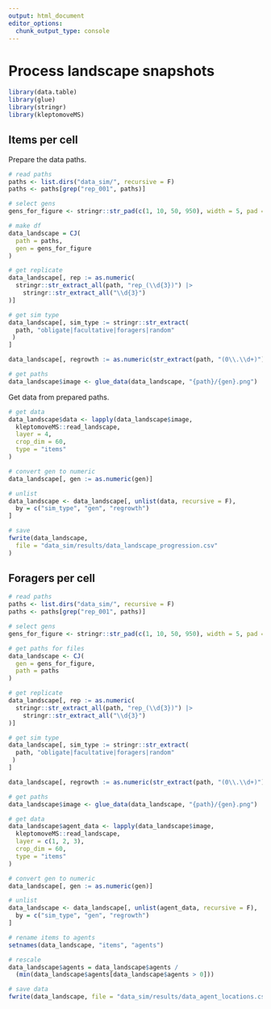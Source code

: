 ```yaml
---
output: html_document
editor_options:
  chunk_output_type: console
---
```


# Process landscape snapshots


```r
library(data.table)
library(glue)
library(stringr)
library(kleptomoveMS)
```

## Items per cell

Prepare the data paths.

```r
# read paths
paths <- list.dirs("data_sim/", recursive = F)
paths <- paths[grep("rep_001", paths)]

# select gens
gens_for_figure <- stringr::str_pad(c(1, 10, 50, 950), width = 5, pad = "0")

# make df
data_landscape = CJ(
  path = paths,
  gen = gens_for_figure
)

# get replicate
data_landscape[, rep := as.numeric(
  stringr::str_extract_all(path, "rep_(\\d{3})") |> 
    stringr::str_extract_all("\\d{3}")
)]

# get sim type
data_landscape[, sim_type := stringr::str_extract(
  path, "obligate|facultative|foragers|random"
 ) 
]

data_landscape[, regrowth := as.numeric(str_extract(path, "(0\\.\\d+)"))]

# get paths
data_landscape$image <- glue_data(data_landscape, "{path}/{gen}.png")
```

Get data from prepared paths.

```r
# get data
data_landscape$data <- lapply(data_landscape$image,
  kleptomoveMS::read_landscape,
  layer = 4,
  crop_dim = 60,
  type = "items"
)

# convert gen to numeric
data_landscape[, gen := as.numeric(gen)]

# unlist
data_landscape <- data_landscape[, unlist(data, recursive = F),
  by = c("sim_type", "gen", "regrowth")
]

# save
fwrite(data_landscape,
  file = "data_sim/results/data_landscape_progression.csv"
)
```

## Foragers per cell

```r
# read paths
paths <- list.dirs("data_sim/", recursive = F)
paths <- paths[grep("rep_001", paths)]

# select gens
gens_for_figure <- stringr::str_pad(c(1, 10, 50, 950), width = 5, pad = "0")

# get paths for files
data_landscape <- CJ(
  gen = gens_for_figure,
  path = paths
)

# get replicate
data_landscape[, rep := as.numeric(
  stringr::str_extract_all(path, "rep_(\\d{3})") |> 
    stringr::str_extract_all("\\d{3}")
)]

# get sim type
data_landscape[, sim_type := stringr::str_extract(
  path, "obligate|facultative|foragers|random"
 ) 
]

data_landscape[, regrowth := as.numeric(str_extract(path, "(0\\.\\d+)"))]

# get paths
data_landscape$image <- glue_data(data_landscape, "{path}/{gen}.png")

# get data
data_landscape$agent_data <- lapply(data_landscape$image,
  kleptomoveMS::read_landscape,
  layer = c(1, 2, 3),
  crop_dim = 60,
  type = "items"
)

# convert gen to numeric
data_landscape[, gen := as.numeric(gen)]

# unlist
data_landscape <- data_landscape[, unlist(agent_data, recursive = F),
  by = c("sim_type", "gen", "regrowth")
]

# rename items to agents
setnames(data_landscape, "items", "agents")

# rescale
data_landscape$agents = data_landscape$agents / 
  (min(data_landscape$agents[data_landscape$agents > 0]))

# save data
fwrite(data_landscape, file = "data_sim/results/data_agent_locations.csv")
```
